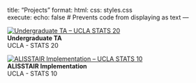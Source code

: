 title: "Projects"
format: 
  html:
    css: styles.css  
execute:
  echo: false  # Prevents code from displaying as text
---

::: {#projects-container}

::: {#project-item}
[![Undergraduate TA – UCLA STATS 20](stats20_photo.jpeg)](personal-website/stats20_project.html)  
**Undergraduate TA**  
UCLA - STATS 20
:::

::: {#project-item}
[![ALISSTAIR Implementation – UCLA STATS 10](ALISSTAIR_photo.png)](personal-website/ALISSTAIR_project.html)  
**ALISSTAIR Implementation**  
UCLA - STATS 10
:::

:::